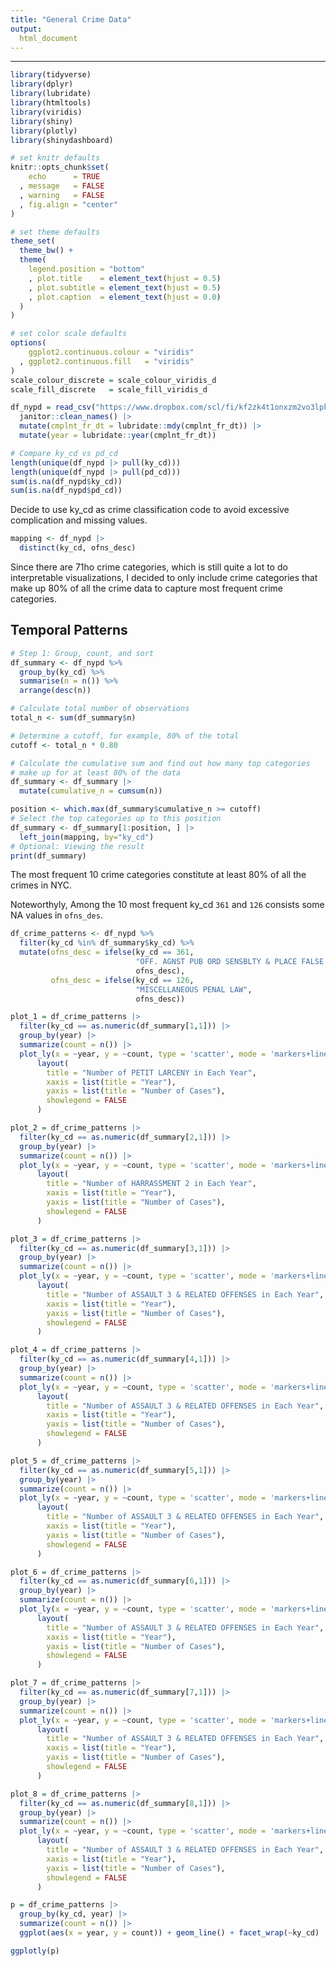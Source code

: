 ```yaml
---
title: "General Crime Data"
output: 
  html_document
---
```


------------------------------------------------------------------------

```r
library(tidyverse)
library(dplyr)
library(lubridate)
library(htmltools)
library(viridis)
library(shiny)
library(plotly)
library(shinydashboard)

# set knitr defaults
knitr::opts_chunk$set(
    echo      = TRUE
  , message   = FALSE
  , warning   = FALSE
  , fig.align = "center"
)

# set theme defaults
theme_set(
  theme_bw() +
  theme(
    legend.position = "bottom"
    , plot.title    = element_text(hjust = 0.5)
    , plot.subtitle = element_text(hjust = 0.5)    
    , plot.caption  = element_text(hjust = 0.0)
  )
)

# set color scale defaults
options(
    ggplot2.continuous.colour = "viridis"
  , ggplot2.continuous.fill   = "viridis"
)
scale_colour_discrete = scale_colour_viridis_d
scale_fill_discrete   = scale_fill_viridis_d
```

```r
df_nypd = read_csv("https://www.dropbox.com/scl/fi/kf2zk4t1onxzm2vo3lpkq/NYPD_Complaint_Data_Historic.csv?rlkey=ly36vi9v66sno80eir6rohlwn&dl=1", na = "(null)") |>
  janitor::clean_names() |> 
  mutate(cmplnt_fr_dt = lubridate::mdy(cmplnt_fr_dt)) |> 
  mutate(year = lubridate::year(cmplnt_fr_dt))
```

```r
# Compare ky_cd vs pd_cd
length(unique(df_nypd |> pull(ky_cd)))
length(unique(df_nypd |> pull(pd_cd)))
sum(is.na(df_nypd$ky_cd))
sum(is.na(df_nypd$pd_cd))
```
Decide to use ky_cd as crime classification code to avoid excessive complication and missing values.


```r
mapping <- df_nypd |> 
  distinct(ky_cd, ofns_desc) 
```

Since there are 71ho crime categories, which is still quite a lot to do interpretable visualizations, I decided to only include crime categories that make up 80% of all the crime data to capture most frequent crime categories.

## Temporal Patterns
```r

# Step 1: Group, count, and sort
df_summary <- df_nypd %>%
  group_by(ky_cd) %>%
  summarise(n = n()) %>%
  arrange(desc(n))

# Calculate total number of observations
total_n <- sum(df_summary$n)

# Determine a cutoff, for example, 80% of the total
cutoff <- total_n * 0.80

# Calculate the cumulative sum and find out how many top categories 
# make up for at least 80% of the data
df_summary <- df_summary |> 
  mutate(cumulative_n = cumsum(n))

position <- which.max(df_summary$cumulative_n >= cutoff)
# Select the top categories up to this position
df_summary <- df_summary[1:position, ] |> 
  left_join(mapping, by="ky_cd")
# Optional: Viewing the result
print(df_summary)
```
The most frequent 10 crime categories constitute at least 80% of all the crimes in NYC.

Noteworthyly, Among the 10 most frequent ky_cd `361` and `126` consists some NA values in `ofns_des`.


```r
df_crime_patterns <- df_nypd %>%
  filter(ky_cd %in% df_summary$ky_cd) %>%
  mutate(ofns_desc = ifelse(ky_cd == 361, 
                            "OFF. AGNST PUB ORD SENSBLTY & PLACE FALSE BOMB", 
                            ofns_desc),
         ofns_desc = ifelse(ky_cd == 126, 
                            "MISCELLANEOUS PENAL LAW", 
                            ofns_desc))
```

```r
plot_1 = df_crime_patterns |>
  filter(ky_cd == as.numeric(df_summary[1,1])) |>
  group_by(year) |> 
  summarize(count = n()) |> 
  plot_ly(x = ~year, y = ~count, type = 'scatter', mode = 'markers+lines', marker = list(color = viridis(6))) %>%
      layout(
        title = "Number of PETIT LARCENY in Each Year",
        xaxis = list(title = "Year"),
        yaxis = list(title = "Number of Cases"),
        showlegend = FALSE
      )

plot_2 = df_crime_patterns |>
  filter(ky_cd == as.numeric(df_summary[2,1])) |>
  group_by(year) |> 
  summarize(count = n()) |> 
  plot_ly(x = ~year, y = ~count, type = 'scatter', mode = 'markers+lines', marker = list(color = viridis(6))) %>%
      layout(
        title = "Number of HARRASSMENT 2 in Each Year",
        xaxis = list(title = "Year"),
        yaxis = list(title = "Number of Cases"),
        showlegend = FALSE
      )

plot_3 = df_crime_patterns |>
  filter(ky_cd == as.numeric(df_summary[3,1])) |>
  group_by(year) |> 
  summarize(count = n()) |> 
  plot_ly(x = ~year, y = ~count, type = 'scatter', mode = 'markers+lines', marker = list(color = viridis(6))) %>%
      layout(
        title = "Number of ASSAULT 3 & RELATED OFFENSES in Each Year",
        xaxis = list(title = "Year"),
        yaxis = list(title = "Number of Cases"),
        showlegend = FALSE
      )

plot_4 = df_crime_patterns |>
  filter(ky_cd == as.numeric(df_summary[4,1])) |>
  group_by(year) |> 
  summarize(count = n()) |> 
  plot_ly(x = ~year, y = ~count, type = 'scatter', mode = 'markers+lines', marker = list(color = viridis(6))) %>%
      layout(
        title = "Number of ASSAULT 3 & RELATED OFFENSES in Each Year",
        xaxis = list(title = "Year"),
        yaxis = list(title = "Number of Cases"),
        showlegend = FALSE
      )

plot_5 = df_crime_patterns |>
  filter(ky_cd == as.numeric(df_summary[5,1])) |>
  group_by(year) |> 
  summarize(count = n()) |> 
  plot_ly(x = ~year, y = ~count, type = 'scatter', mode = 'markers+lines', marker = list(color = viridis(6))) %>%
      layout(
        title = "Number of ASSAULT 3 & RELATED OFFENSES in Each Year",
        xaxis = list(title = "Year"),
        yaxis = list(title = "Number of Cases"),
        showlegend = FALSE
      )

plot_6 = df_crime_patterns |>
  filter(ky_cd == as.numeric(df_summary[6,1])) |>
  group_by(year) |> 
  summarize(count = n()) |> 
  plot_ly(x = ~year, y = ~count, type = 'scatter', mode = 'markers+lines', marker = list(color = viridis(6))) %>%
      layout(
        title = "Number of ASSAULT 3 & RELATED OFFENSES in Each Year",
        xaxis = list(title = "Year"),
        yaxis = list(title = "Number of Cases"),
        showlegend = FALSE
      )

plot_7 = df_crime_patterns |>
  filter(ky_cd == as.numeric(df_summary[7,1])) |>
  group_by(year) |> 
  summarize(count = n()) |> 
  plot_ly(x = ~year, y = ~count, type = 'scatter', mode = 'markers+lines', marker = list(color = viridis(6))) %>%
      layout(
        title = "Number of ASSAULT 3 & RELATED OFFENSES in Each Year",
        xaxis = list(title = "Year"),
        yaxis = list(title = "Number of Cases"),
        showlegend = FALSE
      )

plot_8 = df_crime_patterns |>
  filter(ky_cd == as.numeric(df_summary[8,1])) |>
  group_by(year) |> 
  summarize(count = n()) |> 
  plot_ly(x = ~year, y = ~count, type = 'scatter', mode = 'markers+lines', marker = list(color = viridis(6))) %>%
      layout(
        title = "Number of ASSAULT 3 & RELATED OFFENSES in Each Year",
        xaxis = list(title = "Year"),
        yaxis = list(title = "Number of Cases"),
        showlegend = FALSE
      )
```

```r
p = df_crime_patterns |>
  group_by(ky_cd, year) |> 
  summarize(count = n()) |> 
  ggplot(aes(x = year, y = count)) + geom_line() + facet_wrap(~ky_cd)
```

```r
ggplotly(p)
```

